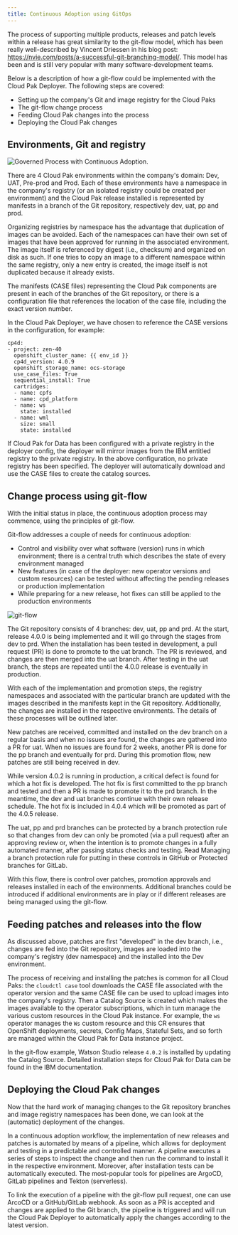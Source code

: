 ```yaml
---
title: Continuous Adoption using GitOps
---
```


The process of supporting multiple products, releases and patch levels within a release has great similarity to the git-flow model, which has been really well-described by Vincent Driessen in his blog post: https://nvie.com/posts/a-successful-git-branching-model/. This model has been and is still very popular with many software-development teams.

Below is a description of how a git-flow could be implemented with the Cloud Pak Deployer. The following steps are covered:
* Setting up the company's Git and image registry for the Cloud Paks
* The git-flow change process
* Feeding Cloud Pak changes into the process
* Deploying the Cloud Pak changes

## Environments, Git and registry

![Governed Process with Continuous Adoption](governed-process-ca.png "Governed Process Continuous Adoption").

There are 4 Cloud Pak environments within the company's domain: Dev, UAT, Pre-prod and Prod. Each of these environments have a namespace in the company's registry (or an isolated registry could be created per environment) and the Cloud Pak release installed is represented by manifests in a branch of the Git repository, respectively dev, uat, pp and prod.

Organizing registries by namespace has the advantage that duplication of images can be avoided. Each of the namespaces can have their own set of images that have been approved for running in the associated environment. The image itself is referenced by digest (i.e., checksum) and organized on disk as such. If one tries to copy an image to a different namespace within the same registry, only a new entry is created, the image itself is not duplicated because it already exists.

The manifests (CASE files) representing the Cloud Pak components are present in each of the branches of the Git repository, or there is a configuration file that references the location of the case file, including the exact version number.

In the Cloud Pak Deployer, we have chosen to reference the CASE versions in the configuration, for example:

```
cp4d:
- project: zen-40
  openshift_cluster_name: {{ env_id }}
  cp4d_version: 4.0.9
  openshift_storage_name: ocs-storage
  use_case_files: True
  sequential_install: True
  cartridges:
  - name: cpfs
  - name: cpd_platform
  - name: ws
    state: installed
  - name: wml
    size: small
    state: installed
```

If Cloud Pak for Data has been configured with a private registry in the deployer config, the deployer will mirror images from the IBM entitled registry to the private registry. In the above configuration, no private registry has been specified. The deployer will automatically download and use the CASE files to create the catalog sources.

## Change process using git-flow
With the initial status in place, the continuous adoption process may commence, using the principles of git-flow.

Git-flow addresses a couple of needs for continuous adoption:
* Control and visibility over what software (version) runs in which environment; there is a central truth which describes the state of every environment managed
* New features (in case of the deployer: new operator versions and custom resources) can be tested without affecting the pending releases or production implementation
* While preparing for a new release, hot fixes can still be applied to the production environments

![git-flow](git-flow.png)

The Git repository consists of 4 branches: dev, uat, pp and prd. At the start, release 4.0.0 is being implemented and it will go through the stages from dev to prd. When the installation has been tested in development, a pull request (PR) is done to promote to the uat branch. The PR is reviewed, and changes are then merged into the uat branch. After testing in the uat branch, the steps are repeated until the 4.0.0 release is eventually in production.

With each of the implementation and promotion steps, the registry namespaces and associated with the particular branch are updated with the images described in the manifests kept in the Git repository. Additionally, the changes are installed in the respective environments. The details of these processes will be outlined later.

New patches are received, committed and installed on the dev branch on a regular basis and when no issues are found, the changes are gathered into a PR for uat. When no issues are found for 2 weeks, another PR is done for the pp branch and eventually for prd. During this promotion flow, new patches are still being received in dev.

While version 4.0.2 is running in production, a critical defect is found for which a hot fix is developed. The hot fix is first committed to the pp branch and tested and then a PR is made to promote it to the prd branch. In the meantime, the dev and uat branches continue with their own release schedule. The hot fix is included in 4.0.4 which will be promoted as part of the 4.0.5 release.

The uat, pp and prd branches can be protected by a branch protection rule so that changes from dev can only be promoted (via a pull request) after an approving review or, when the intention is to promote changes in a fully automated manner, after passing status checks and testing. Read Managing a branch protection rule for putting in these controls in GitHub or Protected branches for GitLab.

With this flow, there is control over patches, promotion approvals and releases installed in each of the environments. Additional branches could be introduced if additional environments are in play or if different releases are being managed using the git-flow.

## Feeding patches and releases into the flow
As discussed above, patches are first "developed" in the dev branch, i.e., changes are fed into the Git repository, images are loaded into the company's registry (dev namespace) and the installed into the Dev environment.

The process of receiving and installing the patches is common for all Cloud Paks: the `cloudctl case` tool downloads the CASE file associated with the operator version and the same CASE file can be used to upload images into the company's registry. Then a Catalog Source is created which makes the images available to the operator subscriptions, which in turn manage the various custom resources in the Cloud Pak instance. For example, the `ws` operator manages the `Ws` custom resource and this CR ensures that OpenShift deployments, secrets, Config Maps, Stateful Sets, and so forth are managed within the Cloud Pak for Data instance project.

In the git-flow example, Watson Studio release `4.0.2` is installed by updating the Catalog Source. Detailed installation steps for Cloud Pak for Data can be found in the IBM documentation.

## Deploying the Cloud Pak changes

Now that the hard work of managing changes to the Git repository branches and image registry namespaces has been done, we can look at the (automatic) deployment of the changes.

In a continuous adoption workflow, the implementation of new releases and patches is automated by means of a pipeline, which allows for deployment and testing in a predictable and controlled manner. A pipeline executes a series of steps to inspect the change and then run the command to install it in the respective environment. Moreover, after installation tests can be automatically executed. The most-popular tools for pipelines are ArgoCD, GitLab pipelines and Tekton (serverless).

To link the execution of a pipeline with the git-flow pull request, one can use ArcoCD or a GitHub/GitLab webhook. As soon as a PR is accepted and changes are applied to the Git branch, the pipeline is triggered and will run the Cloud Pak Deployer to automatically apply the changes according to the latest version.